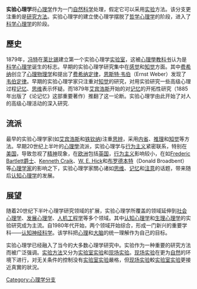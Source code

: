 {{expand|time=2017-12-03T07:32:25+00:00}}
{{unreferenced|time=2017-12-03T07:32:25+00:00}}
{{psychology}}

'''实验心理学'''将[[心理学|心理学]]作为一门[[自然科学|自然科学]]处理，假定它可以采用[[实验|实验]]方法。该分支更注重的是[[研究方法|研究方法]]。实验心理学的建立使心理学摆脱了[[哲学心理学|哲学心理学]]的阶段，进入了[[科学心理学|科学心理学]]的阶段。<!--许多实验心理学家have gone further, and have assumed that all methods of investigation other than experimentation are suspect. In particular,实验心理学家 have been inclined to discount [[case_study|case study]] and [[interview|interview]]方法 as they have been used in [[clinical心理学|clinical心理学]]和[[发展心理学|发展心理学]].

Since it is a methodological rather than a substantive category, 实验心理学 embraces a disparate collection of areas of study.通常 taken to include the study of [[perception|perception]], [[认知心理学|认知心理学]]、[[比较心理学|比较心理学]]、[[行为的实验分析|行为的实验分析]], and some aspects of [[physiological_心理学|physiological 心理学]].-->
<div style="direction: ltr;">

==歷史==
1879年，[[冯特|冯特]]在[[莱比锡|莱比锡]]建立第一个实验心理学[[实验室|实验室]]，这被[[心理學|心理學]][[教科书|教科书]]认为是[[科学心理学|科学心理学]]诞生的标志。早期的实验心理学研究集中在[[感觉|感觉]]和[[知觉|知觉]]方面。其中[[费希纳|费希纳]]创立了[[心理物理学|心理物理学]]和提出了[[费希纳定律|费希纳定律]]，[[恩斯特·韦伯|恩斯特·韦伯]]（Ernst Weber）发现了[[韦伯定律|韦伯定律]]。早期的实验心理学家只注重对[[知觉|知觉]]的研究，对用实验研究一些高级心理过程[[记忆|记忆]]、[[思维|思维]]表示怀疑。而1879年[[艾宾浩斯|艾宾浩斯]]开始的对[[记忆|记忆]]的开拓性研究（1885年出版了《论记忆》这部重要著作）推翻了这一论断。实验心理学由此开始了对人的高级心理活动的深入研究.

== 流派 ==
最早的实验心理学家(如[[艾宾浩斯|艾宾浩斯]]和[[铁钦纳|铁钦纳]])注重[[思辨|思辨]]，采用[[内省|内省]]、[[推理|推理]]和[[知觉|知觉]]等方法。早期20世纪上半叶的[[心理學|心理學]]流派，实验心理学与[[行为主义|行为主义]]紧密联系，特别在[[美国|美国]]，导致忽视了[[精神|精神]]现象，在[[欧洲|欧洲]]包括[[英国|英国]]，[[行为主义|行为主义]]影响较小，在如[[Frederic_Bartlett|Frederic Bartlett]][[爵士|爵士]]、[[Kenneth_Craik|Kenneth Craik]]、[[W._E._Hick|W. E. Hick]]和[[布罗德本特|布罗德本特]]（Donald Broadbent）等[[心理学家|心理学家]]的影响之下，实验心理学家關心诸如[[思维|思维]]、[[记忆|记忆]]和[[注意|注意]]的话题，带来随后[[认知心理学|认知心理学]]的发展。

== 展望 ==
随着20世纪下半叶心理学研究领域的扩展，实验心理学所覆盖的领域延伸到[[社会心理学|社会心理学]]、[[发展心理学|发展心理学]]、[[人机工程学|人机工程学]]等多个领域。其中[[认知心理学|认知心理学]]和[[生理心理学|生理心理学]]的实验研究成为主流。自1980年代开始，两个领域开始综合，形成一门新兴的重要学科——[[认知神经科学|认知神经科学]]。该学科把[[心理|心理]]和[[大脑|大脑]]的统一理解作为自己的目标。

实验心理学已经融入了当今的大多数心理学研究中。实验作为一种重要的研究方法而被广泛强调。[[实验方法|实验方法]]又分为[[实验室实验|实验室实验]]和[[现场实验|现场实验]]。[[现场实验|现场实验]]在更为[[自然|自然]]的环境下进行，对无关条件的控制没有[[实验室实验|实验室实验]]嚴格，但[[现场实验|现场实验]]較[[实验室实验|实验室实验]]更接近真實的狀況。

<!--Furthermore most are happy to use a range of methods rather than confining themselves to a strictly 实验 approach, and [[科学哲学|科学哲学]]的发展have lessened the exclusive prestige of experimentation.  Conversely,实验方法现在广泛使用于发展和[[社会心理学|社会心理学]]领域 were not part of 实验心理学 as it was originally conceived. 这个词汇继续使用，in the titles of a number of well established, high prestige [[learned_society|learned societies]] and [[scientific_journal|scientific journal]]s, as well as some [[大学|大学]] courses of study in心理学.-->

{{Authority control}}
[[Category:心理学分支|Category:心理学分支]]